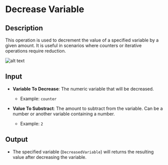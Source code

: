 # Decrease Variable

## Description

This operation is used to decrement the value of a specified variable by a given amount. It is useful in scenarios where counters or iterative operations require reduction.

![alt text](../../../assets/variable/decrease-variable.png)

## Input

- **Variable To Decrease**: The numeric variable that will be decreased.  
  - Example: `counter`
  
- **Value To Substract**: The amount to subtract from the variable. Can be a number or another variable containing a number.  
  - Example: `2`

## Output

- The specified variable (`DecreasedVariable`) will returns the resulting value after decreasing the variable.